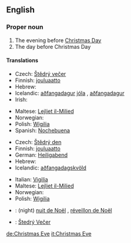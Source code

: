 ==English==

===Proper noun===
{{en-proper noun}}
# The evening before [[Christmas Day]]
# The day before Christmas Day

====Translations====
{{trans-top|evening before Christmas Day}}
*Czech: [[Štědrý večer]] {{m}}
*Finnish: [[jouluaatto]]
*Hebrew: {{he-translation|ערב חג המולד|érev khág hamolád}} {{m}}
*Icelandic: [[aðfangadagur]] [[jól]]a {{m}}, [[aðfangadagur]] {{m}}
*Irish: {{t|ga|Oíche Nollaig|f|xs=Irish}}
{{trans-mid}}
*Maltese: [[Lejliet il-Milied]]
*Norwegian: {{t|no|julaften|m}}
*Polish: [[Wigilia]] {{f}}
*Spanish: [[Nochebuena]] {{f}}
{{trans-bottom}}

{{trans-top|day before Christmas Day}}
*Czech: [[Štědrý den]] {{m}}
*Finnish: [[jouluaatto]]
*German: [[Heiligabend]] {{m}}
*Hebrew: {{he-translation|ערב חג המולד|érev khág hamolád}} {{m}}
*Icelandic: [[aðfangadagskvöld]] {{n}}
{{trans-mid}}
*Italian: [[Vigilia]] {{f}}
*Maltese: [[Lejliet il-Milied]]
*Norwegian: {{t|no|julaften|m}}
*Polish: [[Wigilia]] {{f}}
{{trans-bottom}}

{{checktrans}}

*{{ttbc|French}}: (night) [[nuit de Noël]] {{f}}, [[réveillon de Noël]] {{m}}
*{{ttbc|Slovak}}: [[Štedrý Večer]] {{m}}


[[de:Christmas Eve]]
[[it:Christmas Eve]]